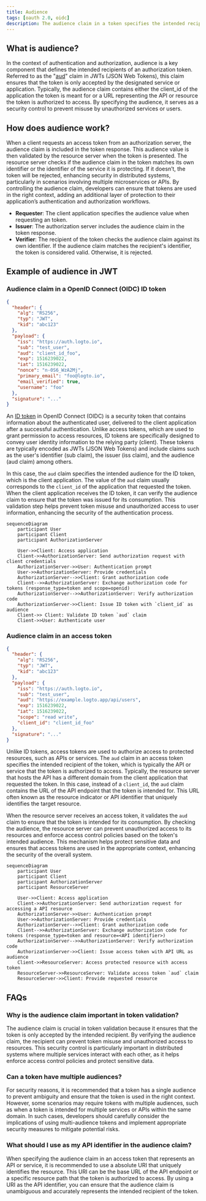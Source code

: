 ```yaml
---
title: Audience
tags: [oauth 2.0, oidc]
description: The audience claim in a token specifies the intended recipient, typically the client application or API resource. It ensures the token is used only by the correct service, enhancing security by preventing unauthorized access.
---
```


## What is audience?

In the context of authentication and authorization, audience is a key component that defines the intended recipients of an authorization token. Referred to as the "[aud](https://datatracker.ietf.org/doc/html/rfc7519#section-4.1.3)" claim in JWTs (JSON Web Tokens), this claim ensures that the token is only accepted by the designated service or application. Typically, the audience claim contains either the client_id of the application the token is meant for or a URL representing the API or resource the token is authorized to access. By specifying the audience, it serves as a security control to prevent misuse by unauthorized services or users.

## How does audience work?

When a client requests an access token from an authorization server, the audience claim is included in the token response. This audience value is then validated by the resource server when the token is presented. The resource server checks if the audience claim in the token matches its own identifier or the identifier of the service it is protecting. If it doesn’t, the token will be rejected, enhancing security in distributed systems, particularly in scenarios involving multiple microservices or APIs. By controlling the audience claim, developers can ensure that tokens are used in the right context, adding an additional layer of protection to their application’s authentication and authorization workflows.

- **Requester**: The client application specifies the audience value when requesting an token.
- **Issuer**: The authorization server includes the audience claim in the token response.
- **Verifier**: The recipient of the token checks the audience claim against its own identifier. If the audience claim matches the recipient's identifier, the token is considered valid. Otherwise, it is rejected.

## Example of audience in JWT

### Audience claim in a OpenID Connect (OIDC) ID token

```json
{
  "header": {
    "alg": "RS256",
    "typ": "JWT",
    "kid": "abc123"
  },
  "payload": {
    "iss": "https://auth.logto.io",
    "sub": "test_user",
    "aud": "client_id_foo",
    "exp": 1516239022,
    "iat": 1516239022,
    "nonce": "n-0S6_WzA2Mj",
    "primary_email": "foo@logto.io",
    "email_verified": true,
    "username": "foo"
  },
  "signature": "..."
}
```

An [ID token](https://openid.net/specs/openid-connect-core-1_0.html#IDToken) in OpenID Connect (OIDC) is a security token that contains information about the authenticated user, delivered to the client application after a successful authentication. Unlike access tokens, which are used to grant permission to access resources, ID tokens are specifically designed to convey user identity information to the relying party (client). These tokens are typically encoded as JWTs (JSON Web Tokens) and include claims such as the user's identifier (sub claim), the issuer (iss claim), and the audience (aud claim) among others.

In this case, the `aud` claim specifies the intended audience for the ID token, which is the client application. The value of the `aud` claim usually corresponds to the `client_id` of the application that requested the token. When the client application receives the ID token, it can verify the audience claim to ensure that the token was issued for its consumption. This validation step helps prevent token misuse and unauthorized access to user information, enhancing the security of the authentication process.

```mermaid
sequenceDiagram
    participant User
    participant Client
    participant AuthorizationServer

    User->>Client: Access application
    Client->>AuthorizationServer: Send authorization request with client credentials
    AuthorizationServer->>User: Authentication prompt
    User->>AuthorizationServer: Provide credentials
    AuthorizationServer-->>Client: Grant authorization code
    Client-->>AuthorizationServer: Exchange authorization code for tokens (response_type=token and scope=openid)
    AuthorizationServer-->>AuthorizationServer: Verify authorization code
    AuthorizationServer->>Client: Issue ID token with `client_id` as audience
    Client->> Client: Validate ID token `aud` claim
    Client->>User: Authenticate user
```

### Audience claim in an access token

```json
{
  "header": {
    "alg": "RS256",
    "typ": "JWT",
    "kid": "abc123"
  },
  "payload": {
    "iss": "https://auth.logto.io",
    "sub": "test_user",
    "aud": "https://example.logto.app/api/users",
    "exp": 1516239022,
    "iat": 1516239022,
    "scope": "read write",
    "client_id": "client_id_foo"
  },
  "signature": "..."
}
```

Unlike ID tokens, access tokens are used to authorize access to protected resources, such as APIs or services. The `aud` claim in an access token specifies the intended recipient of the token, which is typically the API or service that the token is authorized to access. Typically, the resource server that hosts the API has a different domain from the client application that requested the token. In this case, instead of a `client_id`, the `aud` claim contains the URL of the API endpoint that the token is intended for. This URL often known as the resource indicator or API identifier that uniquely identifies the target resource.

When the resource server receives an access token, it validates the `aud` claim to ensure that the token is intended for its consumption. By checking the audience, the resource server can prevent unauthorized access to its resources and enforce access control policies based on the token's intended audience. This mechanism helps protect sensitive data and ensures that access tokens are used in the appropriate context, enhancing the security of the overall system.

```mermaid
sequenceDiagram
    participant User
    participant Client
    participant AuthorizationServer
    participant ResourceServer

    User->>Client: Access application
    Client->>AuthorizationServer: Send authorization request for accessing a API resource
    AuthorizationServer->>User: Authentication prompt
    User->>AuthorizationServer: Provide credentials
    AuthorizationServer-->>Client: Grant authorization code
    Client-->>AuthorizationServer: Exchange authorization code for tokens (response_type=token and resource=<API identifier>)
    AuthorizationServer-->>AuthorizationServer: Verify authorization code
    AuthorizationServer->>Client: Issue access token with API URL as audience
    Client->>ResourceServer: Access protected resource with access token
    ResourceServer->>ResourceServer: Validate access token `aud` claim
    ResourceServer->>Client: Provide requested resource
```

## FAQs

### Why is the audience claim important in token validation?

The audience claim is crucial in token validation because it ensures that the token is only accepted by the intended recipient. By verifying the audience claim, the recipient can prevent token misuse and unauthorized access to resources. This security control is particularly important in distributed systems where multiple services interact with each other, as it helps enforce access control policies and protect sensitive data.

### Can a token have multiple audiences?

For security reasons, it is recommended that a token has a single audience to prevent ambiguity and ensure that the token is used in the right context. However, some scenarios may require tokens with multiple audiences, such as when a token is intended for multiple services or APIs within the same domain. In such cases, developers should carefully consider the implications of using multi-audience tokens and implement appropriate security measures to mitigate potential risks.

### What should I use as my API identifier in the audience claim?

When specifying the audience claim in an access token that represents an API or service, it is recommended to use a absolute URI that uniquely identifies the resource. This URI can be the base URL of the API endpoint or a specific resource path that the token is authorized to access. By using a URI as the API identifier, you can ensure that the audience claim is unambiguous and accurately represents the intended recipient of the token.
